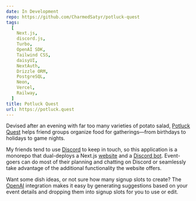 ```yaml
---
date: In Development
repo: https://github.com/CharmedSatyr/potluck-quest
tags:
  [
    Next.js,
    discord.js,
    Turbo,
    OpenAI SDK,
    Tailwind CSS,
    daisyUI,
    NextAuth,
    Drizzle ORM,
    PostgreSQL,
    Neon,
    Vercel,
    Railway,
  ]
title: Potluck Quest
url: https://potluck.quest
---
```


Devised after an evening with far too many varieties of potato salad,
[Potluck Quest](https://potluck.quest) helps friend groups organize food for
gatherings—from birthdays to holidays to game nights.

My friends tend to use [Discord](https://discord.com) to keep in touch, so this
application is a monorepo that dual-deploys a Next.js
[website](https://potluck.quest) and a
[Discord bot](https://discord.com/oauth2/authorize?client_id=1314705751381643308).
Event-goers can do most of their planning and chatting on Discord or seamlessly
take advantage of the additional functionality the website offers.

Want some dish ideas, or not sure how many signup slots to create? The
[OpenAI](https://openai.com/) integration makes it easy by generating
suggestions based on your event details and dropping them into signup slots for
you to use or edit.
